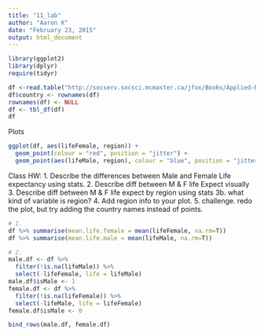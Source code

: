 ```yaml
---
title: "11_lab"
author: "Aaron K"
date: "February 23, 2015"
output: html_document
---
```


```r
library(ggplot2)
library(dplyr)
require(tidyr)

df <-read.table("http://socserv.socsci.mcmaster.ca/jfox/Books/Applied-Regression-2E/datasets/UnitedNations.txt")
df$country <- rownames(df)
rownames(df) <- NULL
df <- tbl_df(df)
df
```

Plots
```r
ggplot(df, aes(lifeFemale, region)) +
  geom_point(colour = "red", position = "jitter") +
  geom_point(aes(lifeMale, region), colour = "blue", position = "jitter")
```

Class HW:
1. Describe the differences between Male and Female Life expectancy using stats.
2. Describe diff between M & F life Expect visually 
3. Describe diff between M & F life expect by region using stats
3b. what kind of variable is region?
4. Add region info to your plot.
5. challenge. redo the plot, but try adding the country names instead of points.

```r
# 1.
df %>% summarise(mean.life.female = mean(lifeFemale, na.rm=T))
df %>% summarise(mean.life.male = mean(lifeMale, na.rm=T))

# 2.
male.df <- df %>%
  filter(!is.na(lifeMale)) %>%
  select(-lifeFemale, life = lifeMale)
male.df$isMale <- 1
female.df <- df %>%
  filter(!is.na(lifeFemale)) %>%
  select(-lifeMale, life = lifeFemale)
female.df$isMale <- 0

bind_rows(male.df, female.df)

```